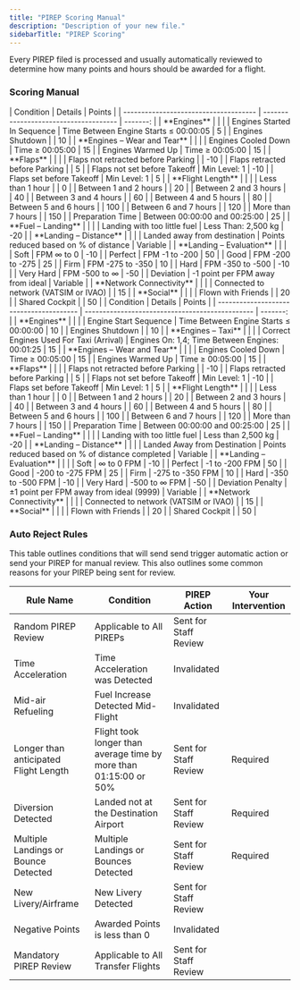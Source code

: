 ```yaml
---
title: "PIREP Scoring Manual"
description: "Description of your new file."
sidebarTitle: "PIREP Scoring"
---
```


Every PIREP filed is processed and usually automatically reviewed to determine how many points and hours should be awarded for a flight.

### Scoring Manual

<AccordionGroup>
  <Accordion title="Scoring Manual for Dual Engine Aircraft" defaultOpen icon="sparkles">
    | Condition                             | Details                               | Points   |
    | ------------------------------------- | ------------------------------------- | -------: |
    | **Engines**                           |                                       |          |
    | Engines Started In Sequence           | Time Between Engine Starts ≤ 00:00:05 | 5        |
    | Engines Shutdown                      |                                       | 10       |
    | **Engines – Wear and Tear**           |                                       |          |
    | Engines Cooled Down                   | Time ≥ 00:05:00                       | 15       |
    | Engines Warmed Up                     | Time ≥ 00:05:00                       | 15       |
    | **Flaps**                             |                                       |          |
    | Flaps not retracted before Parking    |                                       | -10      |
    | Flaps retracted before Parking        |                                       | 5        |
    | Flaps not set before Takeoff          | Min Level: 1                          | -10      |
    | Flaps set before Takeoff              | Min Level: 1                          | 5        |
    | **Flight Length**                     |                                       |          |
    | Less than 1 hour                      |                                       | 0        |
    | Between 1 and 2 hours                 |                                       | 20       |
    | Between 2 and 3 hours                 |                                       | 40       |
    | Between 3 and 4 hours                 |                                       | 60       |
    | Between 4 and 5 hours                 |                                       | 80       |
    | Between 5 and 6 hours                 |                                       | 100      |
    | Between 6 and 7 hours                 |                                       | 120      |
    | More than 7 hours                     |                                       | 150      |
    | Preparation Time                      | Between 00:00:00 and 00:25:00         | 25       |
    | **Fuel – Landing**                    |                                       |          |
    | Landing with too little fuel          | Less Than: 2,500 kg                   | -20      |
    | **Landing – Distance**                |                                       |          |
    | Landed away from destination          | Points reduced based on % of distance | Variable |
    | **Landing – Evaluation**              |                                       |          |
    | Soft                                  | FPM ∞ to 0                            | -10      |
    | Perfect                               | FPM -1 to -200                        | 50       |
    | Good                                  | FPM -200 to -275                      | 25       |
    | Firm                                  | FPM -275 to -350                      | 10       |
    | Hard                                  | FPM -350 to -500                      | -10      |
    | Very Hard                             | FPM -500 to ∞                         | -50      |
    | Deviation                             | -1 point per FPM away from ideal      | Variable |
    | **Network Connectivity**              |                                       |          |
    | Connected to network (VATSIM or IVAO) |                                       | 15       |
    | **Social**                            |                                       |          |
    | Flown with Friends                    |                                       | 20       |
    | Shared Cockpit                        |                                       | 50       |
  </Accordion>
  <Accordion title="Scoring Manual for Quadruple Engine Aircraft" icon="sparkles">
    | Condition                               | Details                                         | Points   |
    | --------------------------------------- | ----------------------------------------------- | -------: |
    | **Engines**                             |                                                 |          |
    | Engine Start Sequence                   | Time Between Engine Starts ≤ 00:00:00           | 10       |
    | Engines Shutdown                        |                                                 | 10       |
    | **Engines – Taxi**                      |                                                 |          |
    | Correct Engines Used For Taxi (Arrival) | Engines On: 1,4; Time Between Engines: 00:01:25 | 15       |
    | **Engines – Wear and Tear**             |                                                 |          |
    | Engines Cooled Down                     | Time ≥ 00:05:00                                 | 15       |
    | Engines Warmed Up                       | Time ≥ 00:05:00                                 | 15       |
    | **Flaps**                               |                                                 |          |
    | Flaps not retracted before Parking      |                                                 | -10      |
    | Flaps retracted before Parking          |                                                 | 5        |
    | Flaps not set before Takeoff            | Min Level: 1                                    | -10      |
    | Flaps set before Takeoff                | Min Level: 1                                    | 5        |
    | **Flight Length**                       |                                                 |          |
    | Less than 1 hour                        |                                                 | 0        |
    | Between 1 and 2 hours                   |                                                 | 20       |
    | Between 2 and 3 hours                   |                                                 | 40       |
    | Between 3 and 4 hours                   |                                                 | 60       |
    | Between 4 and 5 hours                   |                                                 | 80       |
    | Between 5 and 6 hours                   |                                                 | 100      |
    | Between 6 and 7 hours                   |                                                 | 120      |
    | More than 7 hours                       |                                                 | 150      |
    | Preparation Time                        | Between 00:00:00 and 00:25:00                   | 25       |
    | **Fuel – Landing**                      |                                                 |          |
    | Landing with too little fuel            | Less than 2,500 kg                              | -20      |
    | **Landing – Distance**                  |                                                 |          |
    | Landed Away from Destination            | Points reduced based on % of distance completed | Variable |
    | **Landing – Evaluation**                |                                                 |          |
    | Soft                                    | ∞ to 0 FPM                                      | -10      |
    | Perfect                                 | -1 to -200 FPM                                  | 50       |
    | Good                                    | -200 to -275 FPM                                | 25       |
    | Firm                                    | -275 to -350 FPM                                | 10       |
    | Hard                                    | -350 to -500 FPM                                | -10      |
    | Very Hard                               | -500 to ∞ FPM                                   | -50      |
    | Deviation Penalty                       | ±1 point per FPM away from ideal (9999)         | Variable |
    | **Network Connectivity**                |                                                 |          |
    | Connected to network (VATSIM or IVAO)   |                                                 | 15       |
    | **Social**                              |                                                 |          |
    | Flown with Friends                      |                                                 | 20       |
    | Shared Cockpit                          |                                                 | 50       |
  </Accordion>
</AccordionGroup>

### Auto Reject Rules

This table outlines conditions that will send send trigger automatic action or send your PIREP for manual review. This also outlines some common reasons for your PIREP being sent for review.

| Rule Name                             | Condition                                                         | PIREP Action          | Your Intervention |
| ------------------------------------- | ----------------------------------------------------------------- | --------------------- | ----------------- |
| Random PIREP Review                   | Applicable to All PIREPs                                          | Sent for Staff Review |                   |
| Time Acceleration                     | Time Acceleration was Detected                                    | Invalidated           |                   |
| Mid-air Refueling                     | Fuel Increase Detected Mid-Flight                                 | Invalidated           |                   |
| Longer than anticipated Flight Length | Flight took longer than average time by more than 01:15:00 or 50% | Sent for Staff Review | Required          |
| Diversion Detected                    | Landed not at the Destination Airport                             | Sent for Staff Review | Required          |
| Multiple Landings or Bounce Detected  | Multiple Landings or Bounces Detected                             | Sent for Staff Review | Required          |
| New Livery/Airframe                   | New Livery Detected                                               | Sent for Staff Review |                   |
| Negative Points                       | Awarded Points is less than 0                                     | Invalidated           |                   |
| Mandatory PIREP Review                | Applicable to All Transfer Flights                                | Sent for Staff Review |                   |